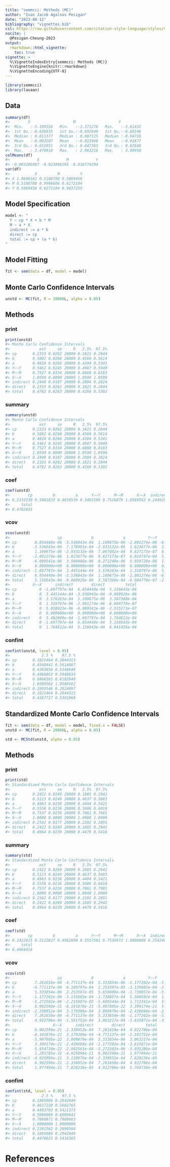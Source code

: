 ```yaml
---
title: "semmcci: Methods (MC)"
author: "Ivan Jacob Agaloos Pesigan"
date: "2023-08-12"
bibliography: "vignettes.bib"
csl: https://raw.githubusercontent.com/citation-style-language/styles/master/apa.csl
nocite: |
  @Pesigan-Cheung-2023
output:
  rmarkdown::html_vignette:
    toc: true
vignette: >
  %\VignetteIndexEntry{semmcci: Methods (MC)}
  %\VignetteEngine{knitr::rmarkdown}
  %\VignetteEncoding{UTF-8}
---
```


<!-- vignettes/methods-mc.Rmd is generated from .setup/vignettes/methods-mc.Rmd.orig. Please edit that file -->






```r
library(semmcci)
library(lavaan)
```

## Data




```r
summary(df)
#>        X                   M                   Y           
#>  Min.   :-3.199558   Min.   :-3.371276   Min.   :-3.61432  
#>  1st Qu.:-0.636035   1st Qu.:-0.692640   1st Qu.:-0.66146  
#>  Median : 0.011377   Median : 0.007125   Median :-0.04726  
#>  Mean   :-0.003207   Mean   :-0.023968   Mean   :-0.01677  
#>  3rd Qu.: 0.651951   3rd Qu.: 0.647363   3rd Qu.: 0.62640  
#>  Max.   : 3.470910   Max.   : 2.963216   Max.   : 3.09950
colMeans(df)
#>            X            M            Y 
#> -0.003206987 -0.023968103 -0.016774294
var(df)
#>           X         M         Y
#> X 1.0600162 0.5108780 0.5069458
#> M 0.5108780 0.9996606 0.6272104
#> Y 0.5069458 0.6272104 0.9837255
```

## Model Specification


```r
model <- "
  Y ~ cp * X + b * M
  M ~ a * X
  indirect := a * b
  direct := cp
  total := cp + (a * b)
"
```

## Model Fitting


```r
fit <- sem(data = df, model = model)
```

## Monte Carlo Confidence Intervals


```r
unstd <- MC(fit, R = 20000L, alpha = 0.05)
```

## Methods

### print


```r
print(unstd)
#> Monte Carlo Confidence Intervals
#>             est     se     R   2.5%  97.5%
#> cp       0.2333 0.0262 20000 0.1821 0.2844
#> b        0.5082 0.0268 20000 0.4560 0.5614
#> a        0.4820 0.0266 20000 0.4304 0.5341
#> Y~~Y     0.5462 0.0245 20000 0.4987 0.5949
#> M~~M     0.7527 0.0334 20000 0.6868 0.8183
#> X~~X     1.0590 0.0000 20000 1.0590 1.0590
#> indirect 0.2449 0.0187 20000 0.2094 0.2824
#> direct   0.2333 0.0262 20000 0.1821 0.2844
#> total    0.4782 0.0263 20000 0.4268 0.5302
```

### summary


```r
summary(unstd)
#> Monte Carlo Confidence Intervals
#>             est     se     R   2.5%  97.5%
#> cp       0.2333 0.0262 20000 0.1821 0.2844
#> b        0.5082 0.0268 20000 0.4560 0.5614
#> a        0.4820 0.0266 20000 0.4304 0.5341
#> Y~~Y     0.5462 0.0245 20000 0.4987 0.5949
#> M~~M     0.7527 0.0334 20000 0.6868 0.8183
#> X~~X     1.0590 0.0000 20000 1.0590 1.0590
#> indirect 0.2449 0.0187 20000 0.2094 0.2824
#> direct   0.2333 0.0262 20000 0.1821 0.2844
#> total    0.4782 0.0263 20000 0.4268 0.5302
```

### coef


```r
coef(unstd)
#>        cp         b         a      Y~~Y      M~~M      X~~X  indirect    direct 
#> 0.2333230 0.5081833 0.4819530 0.5461589 0.7526879 1.0589562 0.2449205 0.2333230 
#>     total 
#> 0.4782435
```

### vcov


```r
vcov(unstd)
#>                     cp             b             a          Y~~Y          M~~M
#> cp        6.854440e-04 -3.536043e-04  1.109675e-06 -2.001274e-06 -6.089541e-06
#> b        -3.536043e-04  7.178901e-04 -2.933132e-06  1.823677e-06  3.580486e-06
#> a         1.109675e-06 -2.933132e-06  7.067082e-04  9.827173e-07  8.271240e-06
#> Y~~Y     -2.001274e-06  1.823677e-06  9.827173e-07  6.024747e-04  5.959728e-06
#> M~~M     -6.089541e-06  3.580486e-06  8.271240e-06  5.959728e-06  1.118284e-03
#> X~~X      0.000000e+00  0.000000e+00  0.000000e+00  0.000000e+00  0.000000e+00
#> indirect -1.697797e-04  3.445144e-04  3.576263e-04  1.310797e-06  5.838023e-06
#> direct    6.854440e-04 -3.536043e-04  1.109675e-06 -2.001274e-06 -6.089541e-06
#> total     5.156643e-04 -9.089926e-06  3.587360e-04 -6.904770e-07 -2.515171e-07
#>          X~~X      indirect        direct         total
#> cp          0 -1.697797e-04  6.854440e-04  5.156643e-04
#> b           0  3.445144e-04 -3.536043e-04 -9.089926e-06
#> a           0  3.576263e-04  1.109675e-06  3.587360e-04
#> Y~~Y        0  1.310797e-06 -2.001274e-06 -6.904770e-07
#> M~~M        0  5.838023e-06 -6.089541e-06 -2.515171e-07
#> X~~X        0  0.000000e+00  0.000000e+00  0.000000e+00
#> indirect    0  3.482609e-04 -1.697797e-04  1.784812e-04
#> direct      0 -1.697797e-04  6.854440e-04  5.156643e-04
#> total       0  1.784812e-04  5.156643e-04  6.941455e-04
```

### confint


```r
confint(unstd, level = 0.95)
#>              2.5 %    97.5 %
#> cp       0.1821464 0.2844313
#> b        0.4560441 0.5614087
#> a        0.4303856 0.5340640
#> Y~~Y     0.4986853 0.5948633
#> M~~M     0.6868365 0.8182940
#> X~~X     1.0589562 1.0589562
#> indirect 0.2093546 0.2824097
#> direct   0.1821464 0.2844313
#> total    0.4267727 0.5301968
```

## Standardized Monte Carlo Confidence Intervals


```r
fit <- sem(data = df, model = model, fixed.x = FALSE)
unstd <- MC(fit, R = 20000L, alpha = 0.05)
```


```r
std <- MCStd(unstd, alpha = 0.05)
```

## Methods

### print


```r
print(std)
#> Standardized Monte Carlo Confidence Intervals
#>             est     se     R   2.5%  97.5%
#> cp       0.2422 0.0269 20000 0.1885 0.2942
#> b        0.5123 0.0249 20000 0.4637 0.5603
#> a        0.4963 0.0238 20000 0.4494 0.5421
#> Y~~Y     0.5558 0.0236 20000 0.5086 0.6010
#> M~~M     0.7537 0.0236 20000 0.7061 0.7981
#> X~~X     1.0000 0.0000 20000 1.0000 1.0000
#> indirect 0.2542 0.0177 20000 0.2202 0.2891
#> direct   0.2422 0.0269 20000 0.1885 0.2942
#> total    0.4964 0.0239 20000 0.4479 0.5416
```

### summary


```r
summary(std)
#> Standardized Monte Carlo Confidence Intervals
#>             est     se     R   2.5%  97.5%
#> cp       0.2422 0.0269 20000 0.1885 0.2942
#> b        0.5123 0.0249 20000 0.4637 0.5603
#> a        0.4963 0.0238 20000 0.4494 0.5421
#> Y~~Y     0.5558 0.0236 20000 0.5086 0.6010
#> M~~M     0.7537 0.0236 20000 0.7061 0.7981
#> X~~X     1.0000 0.0000 20000 1.0000 1.0000
#> indirect 0.2542 0.0177 20000 0.2202 0.2891
#> direct   0.2422 0.0269 20000 0.1885 0.2942
#> total    0.4964 0.0239 20000 0.4479 0.5416
```

### coef


```r
coef(std)
#>        cp         b         a      Y~~Y      M~~M      X~~X  indirect    direct 
#> 0.2422015 0.5122827 0.4962890 0.5557501 0.7536972 1.0000000 0.2542403 0.2422015 
#>     total 
#> 0.4964418
```

### vcov


```r
vcov(std)
#>                     cp             b             a          Y~~Y          M~~M
#> cp        7.261658e-04 -4.771137e-04  5.333854e-06 -1.177202e-04 -5.272502e-06
#> b        -4.771137e-04  6.180797e-04  2.253597e-05 -3.135603e-04 -2.215907e-05
#> a         5.333854e-06  2.253597e-05  5.659609e-04 -1.730857e-04 -5.609344e-04
#> Y~~Y     -1.177202e-04 -3.135603e-04 -1.730857e-04  5.560592e-04  1.713341e-04
#> M~~M     -5.272502e-06 -2.215907e-05 -5.609344e-04  1.713341e-04  5.565881e-04
#> X~~X      6.902590e-21 -8.191876e-21 -5.907805e-22  3.399174e-21  5.954710e-22
#> indirect -2.338952e-04  3.179386e-04  3.009879e-04 -2.438668e-04 -2.982561e-04
#> direct    7.261658e-04 -4.771137e-04  5.333854e-06 -1.177202e-04 -5.272502e-06
#> total     4.922706e-04 -1.591752e-04  3.063217e-04 -3.615871e-04 -3.035286e-04
#>                   X~~X      indirect        direct         total
#> cp        6.902590e-21 -2.338952e-04  7.261658e-04  4.922706e-04
#> b        -8.191876e-21  3.179386e-04 -4.771137e-04 -1.591752e-04
#> a        -5.907805e-22  3.009879e-04  5.333854e-06  3.063217e-04
#> Y~~Y      3.399174e-21 -2.438668e-04 -1.177202e-04 -3.615871e-04
#> M~~M      5.954710e-22 -2.982561e-04 -5.272502e-06 -3.035286e-04
#> X~~X      1.205785e-32 -4.925096e-21  6.902590e-21  1.977494e-21
#> indirect -4.925096e-21  3.120976e-04 -2.338952e-04  7.820236e-05
#> direct    6.902590e-21 -2.338952e-04  7.261658e-04  4.922706e-04
#> total     1.977494e-21  7.820236e-05  4.922706e-04  5.704730e-04
```

### confint


```r
confint(std, level = 0.95)
#>              2.5 %    97.5 %
#> cp       0.1885086 0.2942049
#> b        0.4637220 0.5602765
#> a        0.4493703 0.5421373
#> Y~~Y     0.5086089 0.6009842
#> M~~M     0.7060871 0.7980663
#> X~~X     1.0000000 1.0000000
#> indirect 0.2201562 0.2890504
#> direct   0.1885086 0.2942049
#> total    0.4478825 0.5416365
```

# References
